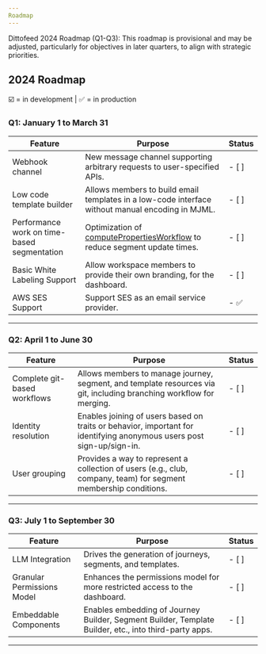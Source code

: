 ```yaml
---
Roadmap
---
```


Dittofeed 2024 Roadmap (Q1-Q3): This roadmap is provisional and may be adjusted, particularly for objectives in later quarters, to align with strategic priorities.

## 2024 Roadmap

☑️ = in development | ✅ = in production

### Q1: January 1 to March 31

| Feature                       | Purpose                                                                                                                                                              | Status  |
|-------------------------------|----------------------------------------------------------------------------------------------------------------------------------------------------------------------|---------|
| Webhook channel               | New message channel supporting arbitrary requests to user-specified APIs.                                                                                            | - \[ ]   |
| Low code template builder     | Allows members to build email templates in a low-code interface without manual encoding in MJML.                                                                     | - \[ ]   |
| Performance work on time-based segmentation | Optimization of [computePropertiesWorkflow](https://github.com/dittofeed/dittofeed/blob/0477114238af27d4f42f3d368266a79823956236/packages/backend-lib/src/segments/computePropertiesWorkflow.ts#L46-L113) to reduce segment update times. | - \[ ]   |
| Basic White Labeling Support  | Allow workspace members to provide their own branding, for the dashboard.                                                                                                                                                                 | - \[ ]   |
| AWS SES Support               | Support SES as an email service provider.                                                                                                                                                                      | - ✅ |

---

### Q2: April 1 to June 30

| Feature                       | Purpose                                                                                                               | Status  |
|-------------------------------|-----------------------------------------------------------------------------------------------------------------------|---------|
| Complete git-based workflows  | Allows members to manage journey, segment, and template resources via git, including branching workflow for merging.   | - \[ ]   |
| Identity resolution           | Enables joining of users based on traits or behavior, important for identifying anonymous users post sign-up/sign-in. | - \[ ]   |
| User grouping                 | Provides a way to represent a collection of users (e.g., club, company, team) for segment membership conditions.      | - \[ ]   |

---

### Q3: July 1 to September 30

| Feature                      | Purpose                                                                                               | Status  |
|------------------------------|-------------------------------------------------------------------------------------------------------|---------|
| LLM Integration              | Drives the generation of journeys, segments, and templates.                                           | - \[ ]   |
| Granular Permissions Model   | Enhances the permissions model for more restricted access to the dashboard.                           | - \[ ]   |
| Embeddable Components        | Enables embedding of Journey Builder, Segment Builder, Template Builder, etc., into third-party apps. | - \[ ]   |

---
